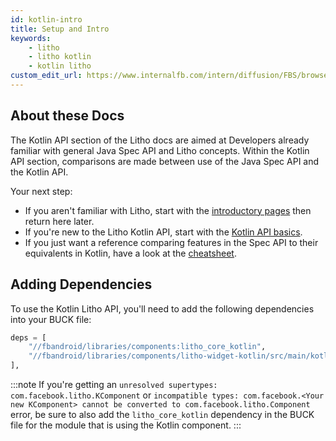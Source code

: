 ```yaml
---
id: kotlin-intro
title: Setup and Intro
keywords:
    - litho
    - litho kotlin
    - kotlin litho
custom_edit_url: https://www.internalfb.com/intern/diffusion/FBS/browsefile/master/fbandroid/libraries/components/docs/kotlin/setup-and-intro.mdx
---
```



## About these Docs

The Kotlin API section of the Litho docs are aimed at Developers already familiar with general Java Spec API and Litho concepts. Within the Kotlin API section, comparisons are made between use of the Java Spec API and the Kotlin API.

Your next step:

* If you aren't familiar with Litho, start with the [introductory pages](../tutorial/overview.md) then return here later.
* If you're new to the Litho Kotlin API, start with the [Kotlin API basics](basics.mdx).
* If you just want a reference comparing features in the Spec API to their equivalents in Kotlin, have a look at the [cheatsheet](cheatsheet.mdx).

## Adding Dependencies

To use the Kotlin Litho API, you'll need to add the following dependencies into your BUCK file:

```python title="BUCK"
deps = [
    "//fbandroid/libraries/components:litho_core_kotlin",
    "//fbandroid/libraries/components/litho-widget-kotlin/src/main/kotlin/com/facebook/litho/widget:widget-kotlin", # for widgets
],
```

:::note
If you're getting an `unresolved supertypes: com.facebook.litho.KComponent` or `incompatible types: com.facebook.<Your new KComponent> cannot be converted to com.facebook.litho.Component` error, be sure to also add the `litho_core_kotlin` dependency in the BUCK file for the module that is using the Kotlin component.
:::
